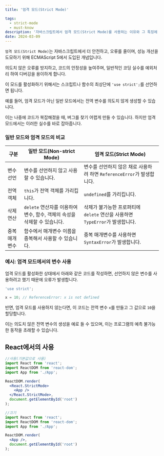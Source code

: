 ```yaml
---
title: '엄격 모드(Strict Mode)'

tags:
  - strict-mode
  - must-know
description: '자바스크립트에서 엄격 모드(Strict Mode)를 사용하는 이유와 그 특징에 대해 알아봅니다.'
date: 2024-03-09
---
```


`엄격 모드(Strict Mode)`는 자바스크립트에서 더 안전하고, 오류를 줄이며, 성능 개선을 도모하기 위해 ECMAScript 5에서 도입된 개념입니다. 

의도치 않은 오류를 방지하고, 코드의 안정성을 높여주며, 일반적인 코딩 실수를 예외처리 하여 디버깅을 용이하게 합니다. 

이 모드를 활성화하기 위해서는 스크립트나 함수의 최상단에 `'use strict';`를 선언하면 됩니다.

예를 들어, 엄격 모드가 아닌 일반 모드에서는 전역 변수를 의도치 않게 생성할 수 있습니다. 

이는 나중에 코드가 복잡해졌을 때, 버그를 찾기 어렵게 만들 수 있습니다. 하지만 엄격 모드에서는 이러한 실수를 바로 잡아줍니다.

### 일반 모드와 엄격 모드의 비교

| 구분     | 일반 모드(Non-strict Mode)                        | 엄격 모드(Strict Mode)                            |
|--------|---------------------------------------------|-----------------------------------------------|
| 변수 선언 | 변수를 선언하지 않고 사용할 수 있습니다.          | 변수를 선언하지 않은 채로 사용하려 하면 `ReferenceError`가 발생합니다. |
| 전역 객체 | `this`가 전역 객체를 가리킵니다.               | `undefined`를 가리킵니다.                             |
| 삭제 연산 | `delete` 연산자를 이용하여 변수, 함수, 객체의 속성을 삭제할 수 있습니다. | 삭제가 불가능한 프로퍼티에 `delete` 연산을 사용하면 `TypeError`가 발생합니다. |
| 중복 매개변수 | 함수에서 매개변수 이름을 중복해서 사용할 수 있습니다.  | 중복 매개변수를 사용하면 `SyntaxError`가 발생합니다.          |

### 예시: 엄격 모드에서의 변수 사용

엄격 모드를 활성화한 상태에서 아래와 같은 코드를 작성하면, 선언하지 않은 변수를 사용하려고 했기 때문에 오류가 발생합니다.

```javascript:index.js
'use strict';

x = 10; // ReferenceError: x is not defined
```

반면, 엄격 모드를 사용하지 않는다면, 이 코드는 전역 변수 `x`를 만들고 그 값으로 `10`을 할당합니다. 

이는 의도치 않은 전역 변수의 생성을 예로 들 수 있으며, 이는 프로그램의 예측 불가능한 동작을 초래할 수 있습니다.

## React에서의 사용

```javascript:App.jsx
//사용(기본값으로 사용)
import React from 'react';
import ReactDOM from 'react-dom';
import App from './App';

ReactDOM.render(
  <React.StrictMode>
    <App />
  </React.StrictMode>,
  document.getElementById('root')
);

//끄기
import React from 'react';
import ReactDOM from 'react-dom';
import App from './App';

ReactDOM.render(
  <App />,
  document.getElementById('root')
);
```